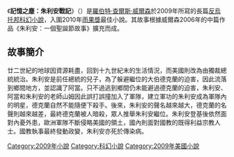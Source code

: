 {{unreferenced|time=2014-05-08T15:09:22+00:00}}
{{NoteTA|G1=Show}}
{{infobox Book |
| name             = 記憶之塵：朱利安戰記
| image            = JulianComstock.jpg
| caption          = 第一版，精裝書
| title_orig       ='''''Julian Comstock: A Story of 22nd-Century America'''''
| author           = [[羅伯特·查爾斯·威爾森|羅伯特·查爾斯·威爾森]]
| translator      = 
| country          = {{flagicon|USA}}[[美國|美國]]
| language         = {{flagicon|USA}}[[英文|英文]]
| series           = 
| genre            = [[科幻小說|科幻小說]]
| publisher        = Tor Books
| release_date     = 2009年
| isbn             = 
| preceded_by      = 
| followed_by      = 
}}
《'''記憶之塵：朱利安戰記'''》（{{lang-en|'''''Julian Comstock: A Story of 22nd-Century America'''''}}）是[[羅伯特·查爾斯·威爾森|羅伯特·查爾斯·威爾森]]於2009年所寫的長篇[[反烏托邦|反烏托邦]][[科幻小說|科幻小說]]，入圍2010年[[雨果獎|雨果獎]]最佳小說。其故事根據威爾森2006年的中篇作品《朱利安：一個聖誕節故事》擴充而成。
==故事簡介==
廿二世紀的地球因資源耗盡，回到十九世紀末的生活情況，而美國則改為由獨裁總統統治。朱利安是前任總統的兒子，為了躲避繼位的大伯德克蘭的迫害，因此流落到鄉間地方，並認識了阿當。只不過逃到鄉間仍未能避過德克蘭的迫害，朱利安、阿當和朱利安的老師山姆因此誤打誤撞加入了軍隊，建立軍功的朱利安成為軍隊內的明星，德克蘭自然不能隨便下殺手。後來，朱利安的聲名越來越大，德克蘭的名聲則越來越差，最終德克蘭被人暗殺，眾人推舉朱利安繼位。朱利安登基後依然面對內憂外患，歐洲軍隊不斷侵略美國的領土，國內則面對國教的既得利益宗教人士。國教執事最終發動政變，朱利安亦死於傳染病。

[[Category:2009年小說|Category:2009年小說]]
[[Category:科幻小說|Category:科幻小說]]
[[Category:2009年美國小說|Category:2009年美國小說]]